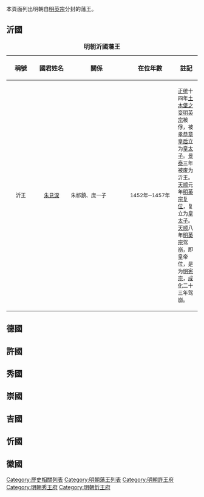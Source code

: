 本頁面列出明朝自[[明英宗|明英宗]]分封的藩王。

==沂國==
{| class="wikitable" width=98%
|+'''明朝沂國藩王'''
|-
!稱號||style="white-space:nowrap;"|國君姓名||關係||在位年數||註記
|-
|width="60" align ="center"|<small>沂王||width="70" align ="center"|<small>[[明宪宗|朱見深]]||width="135"|<small>朱祁鎮、庶一子||width="115" align ="center"|<small>1452年─1457年||<small>[[正统_(年号)|正统]]十四年[[土木堡之变|土木堡之变]][[明英宗|明英宗]]被俘，被[[孝恭章皇后|孝恭章皇后]]立为[[皇太子|皇太子]]。[[景泰_(年号)|景泰]]三年被废为沂王。[[天顺_(明朝)|天顺]]元年[[明英宗|明英宗]][[夺门之变|复位]]，复立为[[皇太子|皇太子]]。[[天顺_(明朝)|天顺]]八年[[明英宗|明英宗]]驾崩，即皇帝位，是为[[明宪宗|明宪宗]]，[[成化|成化]]二十三年驾崩。
|}

==德國==
{{main|明朝藩王列表 (德王系)}}
==許國==
{{明朝諸王列表/許國}}
==秀國==
{{明朝諸王列表/秀國}}
==崇國==
{{main|明朝藩王列表 (崇王系)}}
==吉國==
{{main|明朝藩王列表 (吉王系)}}
==忻國==
{{明朝諸王列表/忻國}}
==徽國==
{{main|明朝藩王列表 (徽王系)}}

{{明朝藩王列表}}

[[Category:歷史相關列表|Category:歷史相關列表]]
[[Category:明朝藩王列表|Category:明朝藩王列表]]
[[Category:明朝許王府|Category:明朝許王府]]
[[Category:明朝秀王府|Category:明朝秀王府]]
[[Category:明朝忻王府|Category:明朝忻王府]]